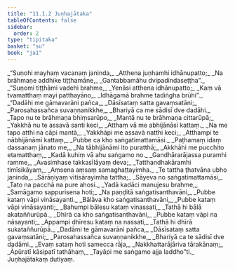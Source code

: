 ```yaml
---
title: "11.1.2 Juṇhajātaka"
tableOfContents: false
sidebar:
  order: 2
type: "tipitaka"
basket: "su"
book: "ja1"
---
```



<DynamicBreadcrumb />

<Division number="13" book="ja1">

<Paragraph number="2120" type="verses" book="ja1">
_“Suṇohi mayhaṃ vacanaṃ janinda,_  
_Atthena juṇhamhi idhānupatto;_  
_Na brāhmaṇe addhike tiṭṭhamāne,_  
_Gantabbamāhu dvipadindaseṭṭha”._  

</Paragraph>

</Division>
<Division number="14" book="ja1">

<Paragraph number="2121" type="verses" book="ja1">
_“Suṇomi tiṭṭhāmi vadehi brahme,_  
_Yenāsi atthena idhānupatto;_  
_Kaṃ vā tvamatthaṃ mayi patthayāno,_  
_Idhāgamā brahme tadiṅgha brūhi”._  

</Paragraph>

</Division>
<Division number="15" book="ja1">

<Paragraph number="2122" type="verses" book="ja1">
_“Dadāhi me gāmavarāni pañca,_  
_Dāsīsataṃ satta gavaṃsatāni;_  
_Parosahassañca suvaṇṇanikkhe,_  
_Bhariyā ca me sādisī dve dadāhi._  

</Paragraph>

</Division>
<Division number="16" book="ja1">

<Paragraph number="2123" type="verses" book="ja1">
_Tapo nu te brāhmaṇa bhiṃsarūpo,_  
_Mantā nu te brāhmaṇa cittarūpā;_  
_Yakkhā nu te assavā santi keci,_  
_Atthaṃ vā me abhijānāsi kattaṃ._  

</Paragraph>

</Division>
<Division number="17" book="ja1">

<Paragraph number="2124" type="verses" book="ja1">
_Na me tapo atthi na cāpi mantā,_  
_Yakkhāpi me assavā natthi keci;_  
_Atthampi te nābhijānāmi kattaṃ,_  
_Pubbe ca kho saṅgatimattamāsi._  

</Paragraph>

</Division>
<Division number="18" book="ja1">

<Paragraph number="2125" type="verses" book="ja1">
_Paṭhamaṃ idaṃ dassanaṃ jānato me,_  
_Na tābhijānāmi ito puratthā;_  
_Akkhāhi me pucchito etamatthaṃ,_  
_Kadā kuhiṃ vā ahu saṅgamo no._  

</Paragraph>

</Division>
<Division number="19" book="ja1">

<Paragraph number="2126" type="verses" book="ja1">
_Gandhārarājassa puramhi ramme,_  
_Avasimhase takkasīlāyaṃ deva;_  
_Tatthandhakāramhi timīsikāyaṃ,_  
_Aṃsena aṃsaṃ samaghaṭṭayimha._  

</Paragraph>

</Division>
<Division number="20" book="ja1">

<Paragraph number="2127" type="verses" book="ja1">
_Te tattha ṭhatvāna ubho janinda,_  
_Sārāṇiyaṃ vītisārayimha tattha;_  
_Sāyeva no saṅgatimattamāsi,_  
_Tato na pacchā na pure ahosi._  

</Paragraph>

</Division>
<Division number="21" book="ja1">

<Paragraph number="2128" type="verses" book="ja1">
_Yadā kadāci manujesu brahme,_  
_Samāgamo sappurisena hoti;_  
_Na paṇḍitā saṅgatisanthavāni,_  
_Pubbe kataṃ vāpi vināsayanti._  

</Paragraph>

</Division>
<Division number="22" book="ja1">

<Paragraph number="2129" type="verses" book="ja1">
_Bālāva kho saṅgatisanthavāni,_  
_Pubbe kataṃ vāpi vināsayanti;_  
_Bahumpi bālesu kataṃ vinassati,_  
_Tathā hi bālā akataññurūpā._  

</Paragraph>

</Division>
<Division number="23" book="ja1">

<Paragraph number="2130" type="verses" book="ja1">
_Dhīrā ca kho saṅgatisanthavāni,_  
_Pubbe kataṃ vāpi na nāsayanti;_  
_Appampi dhīresu kataṃ na nassati,_  
_Tathā hi dhīrā sukataññurūpā._  

</Paragraph>

</Division>
<Division number="24" book="ja1">

<Paragraph number="2131" type="verses" book="ja1">
_Dadāmi te gāmavarāni pañca,_  
_Dāsīsataṃ satta gavaṃsatāni;_  
_Parosahassañca suvaṇṇanikkhe,_  
_Bhariyā ca te sādisī dve dadāmi._  

</Paragraph>

</Division>
<Division number="25" book="ja1">

<Paragraph number="2132" type="verses" book="ja1">
_Evaṃ sataṃ hoti samecca rāja,_  
_Nakkhattarājāriva tārakānaṃ;_  
_Āpūratī kāsipatī tathāhaṃ,_  
_Tayāpi me saṅgamo ajja laddho”ti._  


</Paragraph>
</Division>

<Paragraph number="2133" type="center" book="ja1">
Juṇhajātakaṃ dutiyaṃ.
</Paragraph>